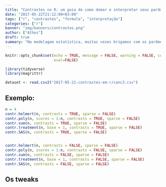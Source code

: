 ```yaml
---
title: "Contrastes no R: um guia de como domar e interpretar seus parâmetros"
date: "2017-05-22T21:12:00+03:00"
tags: ["r", "contrastes", "formula", "interpretação"]
categories: ["r"]
banner: "img/banners/contrastes.png"
author: ["Athos"]
draft: true
summary: "Na modelagem estatística, muitas vezes brigamos com os parâmetros em vez de compreendê-los. Nesse post iremos aprender a interpretá-los e a domá-los para usá-los em nosso benefício."
---
```


```r
knitr::opts_chunk$set(echo = TRUE, message = FALSE, warning = FALSE, comment = FALSE,
                      eval=FALSE)
```

```r
library(tidyverse)
library(magrittr)
```

```r
dataset <- read.csv2("2017-05-21-contrastes-em-r/canc3.csv")
```


## Exemplo: 

```r
n = 4
contr.helmert(n, contrasts = TRUE, sparse = FALSE)
contr.poly(n, scores = 1:n, contrasts = TRUE, sparse = FALSE)
contr.sum(n, contrasts = TRUE, sparse = FALSE)
contr.treatment(n, base = 1, contrasts = TRUE, sparse = FALSE)
contr.SAS(n, contrasts = TRUE, sparse = FALSE)


contr.helmert(n, contrasts = FALSE, sparse = FALSE)
contr.poly(n, scores = 1:n, contrasts = FALSE, sparse = FALSE)
contr.sum(n, contrasts = FALSE, sparse = FALSE)
contr.treatment(n, base = 1, contrasts = FALSE, sparse = FALSE)
contr.SAS(n, contrasts = FALSE, sparse = FALSE)
```



## Os tweaks
